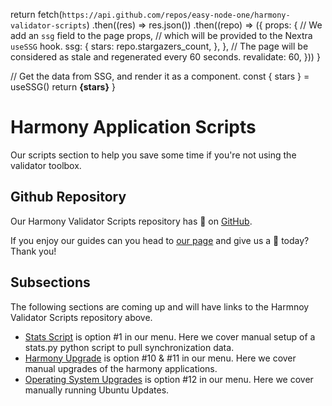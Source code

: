 
  return fetch(`https://api.github.com/repos/easy-node-one/harmony-validator-scripts`)
    .then((res) => res.json())
    .then((repo) => ({
      props: {
        // We add an `ssg` field to the page props,
        // which will be provided to the Nextra `useSSG` hook.
        ssg: {
          stars: repo.stargazers_count,
        },
      },
      // The page will be considered as stale and regenerated every 60 seconds.
      revalidate: 60,
    }))
}

  // Get the data from SSG, and render it as a component.
  const { stars } = useSSG()
  return <strong>{stars}</strong>
}

# Harmony Application Scripts
Our scripts section to help you save some time if you're not using the validator toolbox.

## Github Repository
Our Harmony Validator Scripts repository has <Stars /> 🌟 on [GitHub](https://github.com/easy-node-one/harmony-validator-scripts). 

If you enjoy our guides can you head to [our page](https://github.com/easy-node-one/harmony-validator-scripts) and give us a 🌟 today? Thank you!

## Subsections
The following sections are coming up and will have links to the Harmnoy Validator Scripts repository above.

- [Stats Script](/post/scripts/stats) is option #1 in our menu. Here we cover manual setup of a stats.py python script to pull synchronization data.
- [Harmony Upgrade](/post/scripts/upgrade) is option #10 & #11 in our menu. Here we cover manual upgrades of the harmony applications.
- [Operating System Upgrades](/post/scripts/osupgrade) is option #12 in our menu. Here we cover manually running Ubuntu Updates.
